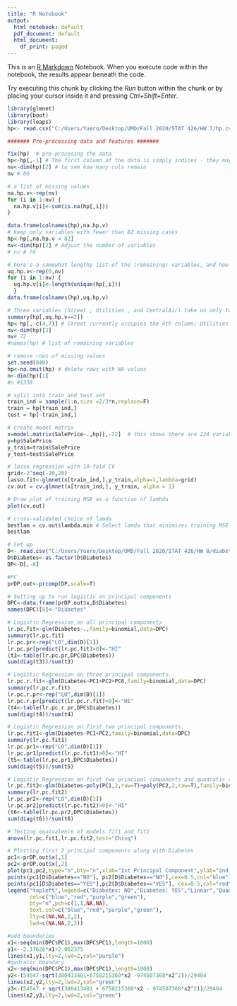 ---
title: "R Notebook"
output:
  html_notebook: default
  pdf_document: default
  html_document:
    df_print: paged
---

This is an [R Markdown](http://rmarkdown.rstudio.com) Notebook. When you execute code within the notebook, the results appear beneath the code. 

Try executing this chunk by clicking the *Run* button within the chunk or by placing your cursor inside it and pressing *Ctrl+Shift+Enter*. 

```{r}
library(glmnet) 
library(boot) 
library(leaps) 
hp<- read.csv("C:/Users/Yueru/Desktop/UMD/Fall 2020/STAT 426/HW 7/hp.csv",header=T,fileEncoding="UTF-8-BOM")

####### Pre-processing data and features #######

fix(hp)  # pre-procesing the data
hp<-hp[,-1] # The first column of the data is simply indices - they may be dropped
nv<-dim(hp)[2] # to see how many cols remain
nv # 80

# a list of missing values 
na.hp.v<-rep(nv) 
for (i in 1:nv) { 
  na.hp.v[i]<-sum(is.na(hp[,i])) 
} 

data.frame(colnames(hp),na.hp.v)
# keep only variables with fewer than 82 missing cases
hp<-hp[,na.hp.v < 82]
nv<-dim(hp)[2] # Adjust the number of variables
# nv # 74

# here's a somewhat lengthy list of the (remaining) variables, and how many levels  / values each of them takes
uq.hp.v<-rep(0,nv) 
for (i in 1:nv) { 
  uq.hp.v[i]<-length(unique(hp[,i])) 
  } 
data.frame(colnames(hp),uq.hp.v) 

# Three variables (Street , Utilities , and CentralAir) take on only two values
summary(hp[,uq.hp.v==2]) 
hp<-hp[,-c(4,7)] # Street currently occupies the 4th column; Utilities the 7th
nv<-dim(hp)[2] 
nv# 72
#names(hp) # list of remaining variables
```

```{r}
# remove rows of missing values
set.seed(840)
hp<-na.omit(hp) # delete rows with NA values
n<-dim(hp)[1]
#n #1338

# split into train and test set
train_ind = sample(1:n,size =2/3*n,replace=F) 
train = hp[train_ind,]
test = hp[-train_ind,]
```

``` {r}
# create model matrix
x=model.matrix(SalePrice~.,hp)[,-72]  # this shows there are 224 variables
y=hp$SalePrice
y_train=train$SalePrice
y_test=test$SalePrice
```

```{r}
# lasso regression with 10-fold CV
grid<-2^seq(-20,20) 
lasso.fit<-glmnet(x[train_ind,],y_train,alpha=1,lambda=grid)
cv.out = cv.glmnet(x[train_ind,], y_train, alpha = 1)

# Draw plot of training MSE as a function of lambda
plot(cv.out) 
```

```{r}
# cross-validated choice of lamda
bestlam = cv.out$lambda.min # Select lamda that minimizes training MSE
bestlam
```





```{r}
# Set up 
D<- read.csv("C:/Users/Yueru/Desktop/UMD/Fall 2020/STAT 426/HW 8/diabetes.csv",header=T,fileEncoding="UTF-8-BOM") 
D$Diabetes<-as.factor(D$Diabetes) 
DP<-D[,-8] 
```

```{r}
#PC  
prDP.out<-prcomp(DP,scale=T) 

# Setting up to run logistic on principal compenents 
DPC<-data.frame(prDP.out$x,D$Diabetes) 
names(DPC)[8]<-"Diabetes" 

# Logistic Regression on all principal components 
lr.pc.fit<-glm(Diabetes~.,family=binomial,data=DPC) 
summary(lr.pc.fit) 
lr.pc.pr<-rep("LO",dim(D)[1]) 
lr.pc.pr[predict(lr.pc.fit)>0]<-"HI" 
(t3<-table(lr.pc.pr,DPC$Diabetes)) 
sum(diag(t3))/sum(t3) 

# Logistic Regression on three principal components. 
lr.pc.r.fit<-glm(Diabetes~PC1+PC2+PC6,family=binomial,data=DPC) 
summary(lr.pc.r.fit) 
lr.pc.r.pr<-rep("LO",dim(D)[1]) 
lr.pc.r.pr[predict(lr.pc.r.fit)>0]<-"HI" 
(t4<-table(lr.pc.r.pr,DPC$Diabetes)) 
sum(diag(t4))/sum(t4) 

# Logistic Regression on first two principal components. 
lr.pc.fit1<-glm(Diabetes~PC1+PC2,family=binomial,data=DPC) 
summary(lr.pc.fit1) 
lr.pc.pr1<-rep("LO",dim(D)[1]) 
lr.pc.pr1[predict(lr.pc.fit1)>0]<-"HI" 
(t5<-table(lr.pc.pr1,DPC$Diabetes)) 
sum(diag(t5))/sum(t5)

# Logistic Regression on first two principal components and quadratic terms
lr.pc.fit2<-glm(Diabetes~poly(PC1,2,raw=T)+poly(PC2,2,raw=T),family=binomial,data=DPC) 
summary(lr.pc.fit2) 
lr.pc.pr2<-rep("LO",dim(D)[1]) 
lr.pc.pr2[predict(lr.pc.fit2)>0]<-"HI" 
(t6<-table(lr.pc.pr2,DPC$Diabetes)) 
sum(diag(t6))/sum(t6)

# Testing equivalence of models fit1 and fit2
anova(lr.pc.fit1,lr.pc.fit2,test="Chisq") 
```

```{r}
# Plotting first 2 principal components along with Diabetes 
pc1<-prDP.out$x[,1] 
pc2<-prDP.out$x[,2] 
plot(pc1,pc2,type="n",bty="n",xlab="1st Principal Component",ylab="2nd Principal Component") 
points(pc1[D$Diabetes=="NO"], pc2[D$Diabetes=="NO"],cex=0.5,col="blue") 
points(pc1[D$Diabetes=="YES"],pc2[D$Diabetes=="YES"], cex=0.5,col="red") 
legend("topleft",legend=c("Diabetes: NO","Diabetes: YES","Linear","Quadratic"),
       col=c("blue","red","purple","green"),
       bty="n",pch=c(1,1,NA,NA),
       text.col=c("blue","red","purple","green"),
       lty=c(NA,NA,2,2),
       lwd=c(NA,NA,2,2)) 

#add boundaries
x1<-seq(min(DPC$PC1),max(DPC$PC1),length=1000) 
y1<--2.17626*x1+2.062375
lines(x1,y1,lty=2,lwd=2,col="purple") 
#qudratic boundary
x2<-seq(min(DPC$PC1),max(DPC$PC1),length=1000) 
y2<-(54547-sqrt(380413401+6758215360*x2 -974507368*x2^2))/29404
lines(x2,y2,lty=2,lwd=2,col="green") 
y3<-(54547 + sqrt(380413401 + 6758215360*x2 - 974507368*x2^2))/29404
lines(x2,y3,lty=2,lwd=2,col="green")
```
